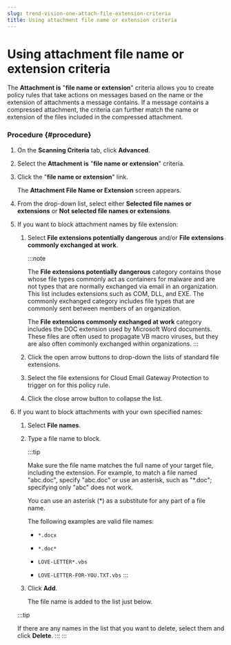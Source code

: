 ```yaml
---
slug: trend-vision-one-attach-file-extension-criteria
title: Using attachment file name or extension criteria
---
```

# Using attachment file name or extension criteria

The **Attachment is** "**file name or extension**" criteria allows you to create policy rules that take actions on messages based on the name or the extension of attachments a message contains. If a message contains a compressed attachment, the criteria can further match the name or extension of the files included in the compressed attachment.

### Procedure {#procedure}

1.  On the **Scanning Criteria** tab, click **Advanced**.

2.  Select the **Attachment is** "**file name or extension**" criteria.

3.  Click the "**file name or extension**" link.

    The **Attachment File Name or Extension** screen appears.

4.  From the drop-down list, select either **Selected file names or extensions** or **Not selected file names or extensions**.

5.  If you want to block attachment names by file extension:

    1.  Select **File extensions potentially dangerous** and/or **File extensions commonly exchanged at work**.

        :::note

        The **File extensions potentially dangerous** category contains those whose file types commonly act as containers for malware and are not types that are normally exchanged via email in an organization. This list includes extensions such as COM, DLL, and EXE. The commonly exchanged category includes file types that are commonly sent between members of an organization.

        The **File extensions commonly exchanged at work** category includes the DOC extension used by Microsoft Word documents. These files are often used to propagate VB macro viruses, but they are also often commonly exchanged within organizations.
        :::

    2.  Click the open arrow buttons to drop-down the lists of standard file extensions.

    3.  Select the file extensions for Cloud Email Gateway Protection to trigger on for this policy rule.

    4.  Click the close arrow button to collapse the list.

6.  If you want to block attachments with your own specified names:

    1.  Select **File names**.

    2.  Type a file name to block.

        :::tip

        Make sure the file name matches the full name of your target file, including the extension. For example, to match a file named "abc.doc", specify "abc.doc" or use an asterisk, such as "\*.doc"; specifying only "abc" does not work.

        You can use an asterisk (\*) as a substitute for any part of a file name.

        The following examples are valid file names:

        - `*.docx`

        - `*.doc*`

        - `LOVE-LETTER*.vbs`

        - `LOVE-LETTER-FOR-YOU.TXT.vbs`
        :::

    3.  Click **Add**.

        The file name is added to the list just below.

    :::tip

    If there are any names in the list that you want to delete, select them and click **Delete**.
    :::
:::
